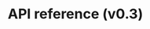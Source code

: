 ---
title: "API reference (v0.3)"
description: "Complete API documentation for LangChain JavaScript"
url: "https://v03.api.js.langchain.com/index.html"
---